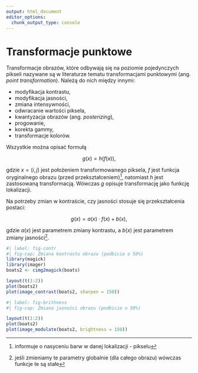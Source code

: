 ```yaml
---
output: html_document
editor_options: 
  chunk_output_type: console
---
```


# Transformacje punktowe

Transformacje obrazów, które odbywają się na poziomie pojedynczych pikseli nazywane są w literaturze tematu transformacjami punktowymi (ang. *point transformation*).
Należą do nich między innymi:

-   modyfikacja kontrastu,
-   modyfikacja jasności,
-   zmiana intensywności,
-   odwracanie wartości piksela,
-   kwantyzacja obrazów (ang. *posterizing*),
-   progowanie,
-   korekta gammy,
-   transformacje kolorów.

Wszystkie można opisać formułą

$$
g(x) = h(f(x)),
$$

gdzie $x = (i,j)$ jest położeniem transformowanego piksela, $f$ jest funkcja oryginalnego obrazu (przed przekształceniem)[^point_trans-1], natomiast $h$ jest zastosowaną transformacją.
Wówczas $g$ opisuje transformację jako funkcję lokalizacji.

[^point_trans-1]: informuje o nasyceniu barw w danej lokalizacji - pikselu

Na potrzeby zmian w kontraście, czy jasności stosuje się przekształcenia postaci:

$$
g(x) = a(x)\cdot f(x)+b(x),
$$

gdzie $a(x)$ jest parametrem zmiany kontrastu, a $b(x)$ jest parametrem zmiany jasności[^point_trans-2].

[^point_trans-2]: jeśli zmieniamy te parametry globalnie (dla całego obrazu) wówczas funkcje te są stałe

```r
#| label: fig-contr
#| fig-cap: Zmiana kontrastu obrazu (podbicie o 50%)
library(magick)
library(imager)
boats2 <- cimg2magick(boats)

layout(t(1:2))
plot(boats2)
plot(image_contrast(boats2, sharpen = 150))
```

```r
#| label: fig-brithness
#| fig-cap: Zmiana jasności obrazu (podbicie o 50%)

layout(t(1:2))
plot(boats2)
plot(image_modulate(boats2, brightness = 150))
```
